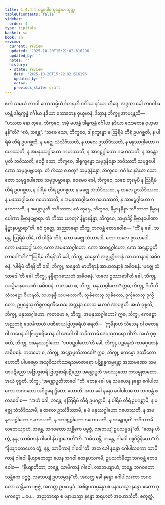 ```yaml
---
title: 1.4.4.4 ပဌမဒါရုက္ခန္ဓောပမသုတ္တ
tableOfContents: false
sidebar:
  order: 4
type: tipitaka
basket: su
book: sn
review:
  current: review
  updated: '2025-10-20T15:22:02.616296'
  updated_by: ''
  notes: ''
  history:
  - state: review
    date: '2025-10-20T15:22:02.616296'
    updated_by: ''
    notes: ''
    previous_state: draft
---
```



<DynamicBreadcrumb />


<ReviewStatus review={frontmatter.review} showDetails={true} />

<HypothesisAnnotation frontmatter={frontmatter} />

<Division number="241" book="sn" e="ch" v="18" p="315">

<Paragraph number="1027" book="sn">
ဧကံ သမယံ ဘဂဝါ ကောသမ္ဗိယံ ဝိဟရတိ ဂင်္ဂါယ နဒိယာ တီရေ. အဒ္ဒသာ ခေါ ဘဂဝါ မဟန္တံ ဒါရုက္ခန္ဓံ ဂင်္ဂါယ နဒိယာ သောတေန ဝုယှမာနံ. ဒိသွာန ဘိက္ခူ အာမန္တေသိ—  “ပဿထ နော တုမှေ, ဘိက္ခဝေ, အမုံ မဟန္တံ ဒါရုက္ခန္ဓံ ဂင်္ဂါယ နဒိယာ သောတေန ဝုယှမာနန်”တိ? “ဧဝံ, ဘန္တေ”. “သစေ သော, ဘိက္ခဝေ, ဒါရုက္ခန္ဓော န ဩရိမံ တီရံ ဥပဂစ္ဆတိ, န ပါရိမံ တီရံ ဥပဂစ္ဆတိ, န မဇ္ဈေ သံသီဒိဿတိ, န ထလေ ဥဿီဒိဿတိ, န မနုဿဂ္ဂါဟော ဂဟေဿတိ, န အမနုဿဂ္ဂါဟော ဂဟေဿတိ, န အာဝဋ္ဋဂ္ဂါဟော ဂဟေဿတိ, န အန္တောပူတိ ဘဝိဿတိ; ဧဝဉှိ သော, ဘိက္ခဝေ, ဒါရုက္ခန္ဓော သမုဒ္ဒနိန္နော ဘဝိဿတိ သမုဒ္ဒပေါဏော သမုဒ္ဒပဗ္ဘာရော. တံ ကိဿ ဟေတု? သမုဒ္ဒနိန္နော, ဘိက္ခဝေ, ဂင်္ဂါယ နဒိယာ သောတော သမုဒ္ဒပေါဏော သမုဒ္ဒပဗ္ဘာရော.
</Paragraph>

<Paragraph number="1028" book="sn">
ဧဝမေဝ ခေါ, ဘိက္ခဝေ, သစေ တုမှေပိ န ဩရိမံ တီရံ ဥပဂစ္ဆထ, န ပါရိမံ တီရံ ဥပဂစ္ဆထ; န မဇ္ဈေ သံသီဒိဿထ, န ထလေ ဥဿီဒိဿထ, န မနုဿဂ္ဂါဟော ဂဟေဿတိ, န အမနုဿဂ္ဂါဟော ဂဟေဿတိ, န အာဝဋ္ဋဂ္ဂါဟော ဂဟေဿတိ, န အန္တောပူတီ ဘဝိဿထ; ဧဝံ တုမှေ, ဘိက္ခဝေ, နိဗ္ဗာနနိန္နာ ဘဝိဿထ နိဗ္ဗာနပေါဏာ နိဗ္ဗာနပဗ္ဘာရာ. တံ ကိဿ ဟေတု? နိဗ္ဗာနနိန္နာ, ဘိက္ခဝေ, သမ္မာဒိဋ္ဌိ နိဗ္ဗာနပေါဏာ နိဗ္ဗာနပဗ္ဘာရာ”တိ. ဧဝံ ဝုတ္တေ, အညတရော ဘိက္ခု ဘဂဝန္တံ ဧတဒဝေါစ—  “ကိံ နု ခေါ, ဘန္တေ, ဩရိမံ တီရံ, ကိံ ပါရိမံ တီရံ, ကော မဇ္ဈေ သံသာဒေါ, ကော ထလေ ဥဿာဒေါ, ကော မနုဿဂ္ဂါဟော, ကော အမနုဿဂ္ဂါဟော, ကော အာဝဋ္ဋဂ္ဂါဟော, ကော အန္တောပူတိဘာဝေါ”တိ?
</Paragraph>

<Paragraph number="1029" book="sn">
“‘ဩရိမံ တီရန်’တိ ခေါ, ဘိက္ခု, ဆန္နေတံ အဇ္ဈတ္တိကာနံ အာယတနာနံ အဓိဝစနံ. ‘ပါရိမံ တီရန်’တိ ခေါ, ဘိက္ခု, ဆန္နေတံ ဗာဟိရာနံ အာယတနာနံ အဓိဝစနံ. ‘မဇ္ဈေ သံသာဒေါ’တိ ခေါ, ဘိက္ခု, နန္ဒီရာဂဿေတံ အဓိဝစနံ. ‘ထလေ ဥဿာဒေါ’တိ ခေါ, ဘိက္ခု, အသ္မိမာနဿေတံ အဓိဝစနံ.
</Paragraph>

<Paragraph number="1030" book="sn">
ကတမော စ, ဘိက္ခု, မနုဿဂ္ဂါဟော? ဣဓ, ဘိက္ခု, ဂိဟီဟိ သံသဋ္ဌော ဝိဟရတိ, သဟနန္ဒီ သဟသောကီ, သုခိတေသု သုခိတော, ဒုက္ခိတေသု ဒုက္ခိတော, ဥပ္ပန္နေသု ကိစ္စကရဏီယေသု အတ္တနာ တေသု ယောဂံ အာပဇ္ဇတိ. အယံ ဝုစ္စတိ, ဘိက္ခု, မနုဿဂ္ဂါဟော.
</Paragraph>

<Paragraph number="1031" book="sn">
ကတမော စ, ဘိက္ခု, အမနုဿဂ္ဂါဟော? ဣဓ, ဘိက္ခု, ဧကစ္စော အညတရံ ဒေဝနိကာယံ ပဏိဓာယ ဗြဟ္မစရိယံ စရတိ—  ‘ဣမိနာဟံ သီလေန ဝါ ဝတေန ဝါ တပေန ဝါ ဗြဟ္မစရိယေန ဝါ ဒေဝေါ ဝါ ဘဝိဿာမိ ဒေဝညတရော ဝါ’တိ. အယံ ဝုစ္စတိ, ဘိက္ခု, အမနုဿဂ္ဂါဟော. ‘အာဝဋ္ဋဂ္ဂါဟော’တိ ခေါ, ဘိက္ခု, ပဉ္စန္နေတံ ကာမဂုဏာနံ အဓိဝစနံ.
</Paragraph>

<Paragraph number="1032" book="sn">
ကတမော စ, ဘိက္ခု, အန္တောပူတိဘာဝေါ? ဣဓ, ဘိက္ခု, ဧကစ္စော ဒုဿီလော ဟောတိ ပါပဓမ္မော အသုစိသင်္ကဿရသမာစာရော ပဋိစ္ဆန္နကမ္မန္တော အဿမဏော သမဏပဋိညော အဗြဟ္မစာရီ ဗြဟ္မစာရိပဋိညော အန္တောပူတိ အဝဿုတော ကသမ္ဗုဇာတော. အယံ ဝုစ္စတိ, ဘိက္ခု, ‘အန္တောပူတိဘာဝေါ’”တိ.
</Paragraph>

<Paragraph number="1033" book="sn">
တေန ခေါ ပန သမယေန နန္ဒော ဂေါပါလကော ဘဂဝတော အဝိဒူရေ ဌိတော ဟောတိ. အထ ခေါ နန္ဒော ဂေါပါလကော ဘဂဝန္တံ ဧတဒဝေါစ—  “အဟံ ခေါ, ဘန္တေ, န ဩရိမံ တီရံ ဥပဂစ္ဆာမိ, န ပါရိမံ တီရံ ဥပဂစ္ဆာမိ, န မဇ္ဈေ သံသီဒိဿာမိ, န ထလေ ဥဿီဒိဿာမိ, န မံ မနုဿဂ္ဂါဟော ဂဟေဿတိ, န အမနုဿဂ္ဂါဟော ဂဟေဿတိ, န အာဝဋ္ဋဂ္ဂါဟော ဂဟေဿတိ, န အန္တောပူတိ ဘဝိဿာမိ. လဘေယျာဟံ, ဘန္တေ, ဘဂဝတော သန္တိကေ ပဗ္ဗဇ္ဇံ, လဘေယျံ ဥပသမ္ပဒန်”တိ. “တေန ဟိ တွံ, နန္ဒ, သာမိကာနံ ဂါဝေါ နိယျာတေဟီ”တိ. “ဂမိဿန္တိ, ဘန္တေ, ဂါဝေါ ဝစ္ဆဂိဒ္ဓိနိယော”တိ. “နိယျာတေဟေဝ တွံ, နန္ဒ, သာမိကာနံ ဂါဝေါ”တိ. အထ ခေါ နန္ဒော ဂေါပါလကော သာမိကာနံ ဂါဝေါ နိယျာတေတွာ ယေန ဘဂဝါ တေနုပသင်္ကမိ; ဥပသင်္ကမိတွာ ဘဂဝန္တံ ဧတဒဝေါစ—  “နိယျာတိတာ, ဘန္တေ, သာမိကာနံ ဂါဝေါ. လဘေယျာဟံ, ဘန္တေ, ဘဂဝတော သန္တိကေ ပဗ္ဗဇ္ဇံ, လဘေယျံ ဥပသမ္ပဒန်”တိ. အလတ္ထ ခေါ နန္ဒော ဂေါပါလကော ဘဂဝတော သန္တိကေ ပဗ္ဗဇ္ဇံ, အလတ္ထ ဥပသမ္ပဒံ. အစိရူပသမ္ပန္နော စ ပနာယသ္မာ နန္ဒော ဧကော ဝူပကဋ္ဌော …ပေ…  အညတရော စ ပနာယသ္မာ နန္ဒော အရဟတံ အဟောသီတိ.

</Paragraph>
</Division>

<Paragraph number="1034" type="center" book="sn">
စတုတ္ထံ.
</Paragraph>